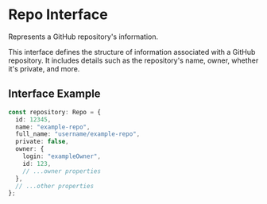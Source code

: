 # Repo Interface

Represents a GitHub repository's information.

This interface defines the structure of information associated with a GitHub repository.
It includes details such as the repository's name, owner, whether it's private, and more.

## Interface Example

```ts
const repository: Repo = {
  id: 12345,
  name: "example-repo",
  full_name: "username/example-repo",
  private: false,
  owner: {
    login: "exampleOwner",
    id: 123,
    // ...owner properties
  },
  // ...other properties
};
